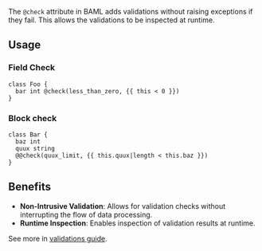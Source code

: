 The `@check` attribute in BAML adds validations without raising exceptions if they fail. This allows the validations to be inspected at runtime.

## Usage

### Field Check

```baml BAML
class Foo {
  bar int @check(less_than_zero, {{ this < 0 }})
}
```

### Block check

```baml
class Bar {
  baz int
  quux string
  @@check(quux_limit, {{ this.quux|length < this.baz }})
}
```

## Benefits

- **Non-Intrusive Validation**: Allows for validation checks without interrupting the flow of data processing.
- **Runtime Inspection**: Enables inspection of validation results at runtime.

See more in [validations guide](/guide/baml-advanced/validations).
